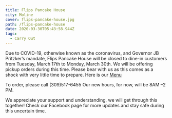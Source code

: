```yaml
---
title: Flips Pancake House
city: Moline
cover: flips-pancake-house.jpg
path: /flips-pancake-house
date: 2020-03-30T05:43:58.944Z
tags:
  - Carry Out
---
```



<InfoCard
  name="Flips Pancake House"
  street="4100 27th street"
  city="Moline, Illinois 61265"
  website=""
  facebookUrl="https://www.facebook.com/FlipsPancakeHouse/"
  phoneNumber="(309) 517-6455"
/>

Due to COVID-19, otherwise known as the coronavirus, and Governor JB Pritzker’s mandate, Flips Pancake House will be closed to dine-in customers from Tuesday, March 17th to Monday, March 30th. We will be offering pickup orders during this time. Please bear with us as this comes as a shock with very little time to prepare. Here is our [Menu](https://lachoweb.com/flips-menu/?fbclid=IwAR3mLPSy7USEb6ZGrzJo5Zqol4OVCyE__SGLaHLdPCCCyhSTmIoop6oxVTI)

To order, please call (309)517-6455 Our new hours, for now, will be 8AM –2 PM.

We appreciate your support and understanding, we will get through this together! Check our Facebook page for more updates and stay safe during this uncertain time.
